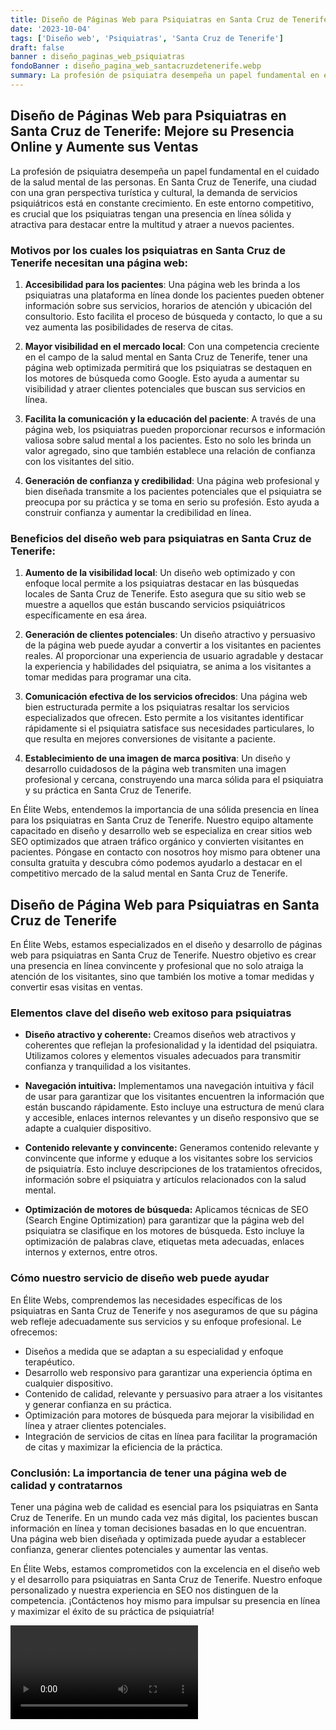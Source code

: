 ```yaml
---
title: Diseño de Páginas Web para Psiquiatras en Santa Cruz de Tenerife
date: '2023-10-04'
tags: ['Diseño web', 'Psiquiatras', 'Santa Cruz de Tenerife']
draft: false
banner : diseño_paginas_web_psiquiatras
fondoBanner : diseño_pagina_web_santacruzdetenerife.webp
summary: La profesión de psiquiatra desempeña un papel fundamental en el cuidado de la salud mental de las personas. En Santa Cruz de Tenerife, una ciudad con una gran perspectiva turística y cultural, la demanda de servicios psiquiátricos está en constante crecimiento. En este entorno competitivo, es crucial que los psiquiatras tengan una presencia en línea sólida y atractiva para destacar entre la multitud y atraer a nuevos pacientes.
---
```


## Diseño de Páginas Web para Psiquiatras en Santa Cruz de Tenerife: Mejore su Presencia Online y Aumente sus Ventas

La profesión de psiquiatra desempeña un papel fundamental en el cuidado de la salud mental de las personas. En Santa Cruz de Tenerife, una ciudad con una gran perspectiva turística y cultural, la demanda de servicios psiquiátricos está en constante crecimiento. En este entorno competitivo, es crucial que los psiquiatras tengan una presencia en línea sólida y atractiva para destacar entre la multitud y atraer a nuevos pacientes.

### Motivos por los cuales los psiquiatras en Santa Cruz de Tenerife necesitan una página web:

1. **Accesibilidad para los pacientes**: Una página web les brinda a los psiquiatras una plataforma en línea donde los pacientes pueden obtener información sobre sus servicios, horarios de atención y ubicación del consultorio. Esto facilita el proceso de búsqueda y contacto, lo que a su vez aumenta las posibilidades de reserva de citas.

2. **Mayor visibilidad en el mercado local**: Con una competencia creciente en el campo de la salud mental en Santa Cruz de Tenerife, tener una página web optimizada permitirá que los psiquiatras se destaquen en los motores de búsqueda como Google. Esto ayuda a aumentar su visibilidad y atraer clientes potenciales que buscan sus servicios en línea.

3. **Facilita la comunicación y la educación del paciente**: A través de una página web, los psiquiatras pueden proporcionar recursos e información valiosa sobre salud mental a los pacientes. Esto no solo les brinda un valor agregado, sino que también establece una relación de confianza con los visitantes del sitio.

4. **Generación de confianza y credibilidad**: Una página web profesional y bien diseñada transmite a los pacientes potenciales que el psiquiatra se preocupa por su práctica y se toma en serio su profesión. Esto ayuda a construir confianza y aumentar la credibilidad en línea.

### Beneficios del diseño web para psiquiatras en Santa Cruz de Tenerife:

1. **Aumento de la visibilidad local**: Un diseño web optimizado y con enfoque local permite a los psiquiatras destacar en las búsquedas locales de Santa Cruz de Tenerife. Esto asegura que su sitio web se muestre a aquellos que están buscando servicios psiquiátricos específicamente en esa área.

2. **Generación de clientes potenciales**: Un diseño atractivo y persuasivo de la página web puede ayudar a convertir a los visitantes en pacientes reales. Al proporcionar una experiencia de usuario agradable y destacar la experiencia y habilidades del psiquiatra, se anima a los visitantes a tomar medidas para programar una cita.

3. **Comunicación efectiva de los servicios ofrecidos**: Una página web bien estructurada permite a los psiquiatras resaltar los servicios especializados que ofrecen. Esto permite a los visitantes identificar rápidamente si el psiquiatra satisface sus necesidades particulares, lo que resulta en mejores conversiones de visitante a paciente.

4. **Establecimiento de una imagen de marca positiva**: Un diseño y desarrollo cuidadosos de la página web transmiten una imagen profesional y cercana, construyendo una marca sólida para el psiquiatra y su práctica en Santa Cruz de Tenerife.

En Élite Webs, entendemos la importancia de una sólida presencia en línea para los psiquiatras en Santa Cruz de Tenerife. Nuestro equipo altamente capacitado en diseño y desarrollo web se especializa en crear sitios web SEO optimizados que atraen tráfico orgánico y convierten visitantes en pacientes. Póngase en contacto con nosotros hoy mismo para obtener una consulta gratuita y descubra cómo podemos ayudarlo a destacar en el competitivo mercado de la salud mental en Santa Cruz de Tenerife.

<GifSeo />

<Cta />

## Diseño de Página Web para Psiquiatras en Santa Cruz de Tenerife

En Élite Webs, estamos especializados en el diseño y desarrollo de páginas web para psiquiatras en Santa Cruz de Tenerife. Nuestro objetivo es crear una presencia en línea convincente y profesional que no solo atraiga la atención de los visitantes, sino que también los motive a tomar medidas y convertir esas visitas en ventas.

### Elementos clave del diseño web exitoso para psiquiatras

- **Diseño atractivo y coherente:** Creamos diseños web atractivos y coherentes que reflejan la profesionalidad y la identidad del psiquiatra. Utilizamos colores y elementos visuales adecuados para transmitir confianza y tranquilidad a los visitantes.

- **Navegación intuitiva:** Implementamos una navegación intuitiva y fácil de usar para garantizar que los visitantes encuentren la información que están buscando rápidamente. Esto incluye una estructura de menú clara y accesible, enlaces internos relevantes y un diseño responsivo que se adapte a cualquier dispositivo.

- **Contenido relevante y convincente:** Generamos contenido relevante y convincente que informe y eduque a los visitantes sobre los servicios de psiquiatría. Esto incluye descripciones de los tratamientos ofrecidos, información sobre el psiquiatra y artículos relacionados con la salud mental.

- **Optimización de motores de búsqueda:** Aplicamos técnicas de SEO (Search Engine Optimization) para garantizar que la página web del psiquiatra se clasifique en los motores de búsqueda. Esto incluye la optimización de palabras clave, etiquetas meta adecuadas, enlaces internos y externos, entre otros.

### Cómo nuestro servicio de diseño web puede ayudar

En Élite Webs, comprendemos las necesidades específicas de los psiquiatras en Santa Cruz de Tenerife y nos aseguramos de que su página web refleje adecuadamente sus servicios y su enfoque profesional. Le ofrecemos:

- Diseños a medida que se adaptan a su especialidad y enfoque terapéutico.
- Desarrollo web responsivo para garantizar una experiencia óptima en cualquier dispositivo.
- Contenido de calidad, relevante y persuasivo para atraer a los visitantes y generar confianza en su práctica.
- Optimización para motores de búsqueda para mejorar la visibilidad en línea y atraer clientes potenciales.
- Integración de servicios de citas en línea para facilitar la programación de citas y maximizar la eficiencia de la práctica.

### Conclusión: La importancia de tener una página web de calidad y contratarnos

Tener una página web de calidad es esencial para los psiquiatras en Santa Cruz de Tenerife. En un mundo cada vez más digital, los pacientes buscan información en línea y toman decisiones basadas en lo que encuentran. Una página web bien diseñada y optimizada puede ayudar a establecer confianza, generar clientes potenciales y aumentar las ventas.

En Élite Webs, estamos comprometidos con la excelencia en el diseño web y el desarrollo para psiquiatras en Santa Cruz de Tenerife. Nuestro enfoque personalizado y nuestra experiencia en SEO nos distinguen de la competencia. ¡Contáctenos hoy mismo para impulsar su presencia en línea y maximizar el éxito de su práctica de psiquiatría!

<Video />

<CtaBot job='Psiquiatras' city='Santa Cruz de Tenerife'/>

<Gmaps query='Santa Cruz de Tenerife+españa+maps' />